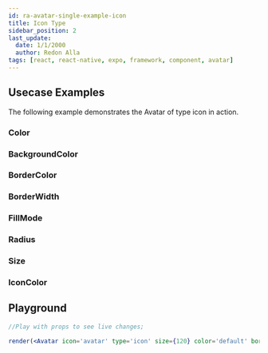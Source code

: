 ```yaml
---
id: ra-avatar-single-example-icon
title: Icon Type
sidebar_position: 2
last_update:
  date: 1/1/2000
  author: Redon Alla
tags: [react, react-native, expo, framework, component, avatar]
---
```


## Usecase Examples

The following example demonstrates the Avatar of type icon in action.

### Color


<IconColor />

### BackgroundColor


<IconBackgroundColor />

### BorderColor


<IconBorderColor />

### BorderWidth


<IconBorderWidth />

### FillMode


<IconFillMode />

### Radius


<IconRadius />

### Size


<IconSize />

### IconColor


<IconIconColor />

## Playground

```jsx live noInline
//Play with props to see live changes;

render(<Avatar icon='avatar' type='icon' size={120} color='default' borderWidth='thin' fillMode='ghost' backgroundColor='#ed143d24' borderColor='crimson' />);
```